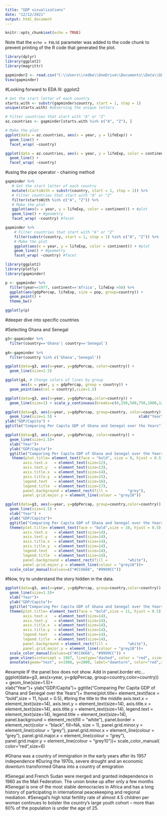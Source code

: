 ---
title: "GDP visualizations"
date: "12/12/2021"
output: html_document
---

```{r setup, include=FALSE}
knitr::opts_chunk$set(echo = TRUE)
```

Note that the `echo = FALSE` parameter was added to the code chunk to prevent printing of the R code that generated the plot.

```{r}
library(dplyr)
library(ggplot2)
library(magrittr)
```

```{r}
gapminder2 <- read.csv("C:\\Users\\redbe\\OneDrive\\Documents\\Data\\GP_population_5Y.csv")
View(gapminder)
```

#Looking forward to EDA III: ggplot2
```{r starts.with}
# Get the start letter of each country
starts.with <- substr(gapminder$country, start = 1, stop = 1)
unique(starts.with) #observing the unique letters

# Filter countries that start with "A" or "Z"
az.countries <- gapminder[starts.with %in% c("A", "Z"), ]

# Make the plot
ggplot(data = az.countries, aes(x = year, y = lifeExp)) +
  geom_line() + 
  facet_wrap( ~country)

ggplot(data = az.countries, aes(x = year, y = lifeExp, color = continent)) +
  geom_line() + 
  facet_wrap( ~country)
```

#using the pipe operator - chaining method
```{r gpplot2}
gapminder %>%
   # Get the start letter of each country
   mutate(startsWith = substr(country, start = 1, stop = 1)) %>%
   # Filter countries that start with "A" or "Z"
   filter(startsWith %in% c("A", "Z")) %>%
   # Make the plot
   ggplot(aes(x = year, y = lifeExp, color = continent)) + #plot
   geom_line() + #geometry
   facet_wrap( ~country) #facet
```

```{r}
gapminder %>%
    # Filter countries that start with "A" or "Z"
	filter(substr(country, start = 1, stop = 1) %in% c("A", "Z")) %>%
	# Make the plot
	ggplot(aes(x = year, y = lifeExp, color = continent)) + #plot
	geom_line() + #geometry
	facet_wrap( ~country) #facet

```

```{r}
library(ggplot2)
library(plotly)
library(gapminder)

p <- gapminder %>%
  filter(year==1977, continent=='Africa', lifeExp >50) %>%
  ggplot(aes(gdpPercap, lifeExp, size = pop, group=country)) +
  geom_point() +
  theme_bw()

ggplotly(p)
```

#deeper dive into specific countries

#Selecting Ghana and Senegal 
```{r filter}
g3<-gapminder %>% 
  filter(country=='Ghana'| country=='Senegal') 
 
g4<-gapminder %>% 
  filter(country %in% c('Ghana','Senegal'))
```

```{r}
ggplot(data=g3, aes(x=year, y=gdpPercap, color=country)) +
  geom_line(size=2.5)

ggplot(g4, # Change colors of lines by group
       aes(x = year, y = gdpPercap, group = country)) +
  geom_point(aes(col = country),size=1.5)
```

```{r}
ggplot(data=g3, aes(x=year, y=gdpPercap,color=country)) +
  geom_line(size=1) + scale_y_continuous(breaks=c(0,250,500,750,1000,1250,1500,1750))
```

```{r}
ggplot(data=g3, aes(x=year, y=gdpPercap, group=country, color=country)) +
  geom_line(size=1.5) +                                     xlab("Year")+ 
ylab("GDP/Capita") +
ggtitle("Comparing Per Capita GDP of Ghana and Senegal over the Years")
```

```{r}
ggplot(data=g3, aes(x=year, y=gdpPercap, color=country)) +
  geom_line(size=1.5)+ 
  xlab("Year")+ 
  ylab("GDP/Capita")+
  ggtitle("Comparing Per Capita GDP of Ghana and Senegal over the Years")+
   theme(plot.title= element_text(face = "bold", size = 9, hjust = 0.5), #bring the title to the middle
        axis.text.x   = element_text(size=12),
        axis.text.y   = element_text(size=13),
        axis.title.x  = element_text(size=14),
        axis.title.y  = element_text(size=15),
        legend.text   = element_text(size=16),
        legend.title  = element_text(size=17),
        panel.background = element_rect(fill =         "grey"),
        panel.grid.major.y = element_line(colour = "grey10"))
```

```{r}
ggplot(data=g3, aes(x=year, y=gdpPercap, group=country,color=country)) +
  geom_line(size=1.5) +                           
  xlab("Year") + 
  ylab("GDP/Capita")+
  ggtitle("Comparing Per Capita GDP of Ghana and Senegal over the Years") +
  theme(plot.title= element_text(face = "bold",size = 10, hjust = 0.5), #bring the title to the middle
        axis.text.x   = element_text(size=14),
        axis.text.y   = element_text(size=14),
        axis.title.x  = element_text(size=14),
        axis.title.y  = element_text(size=14),
        legend.text   = element_text(size=14),
        legend.title  = element_text(size=14),
        panel.background = element_rect(fill =         "white"),
        panel.grid.major.y = element_line(colour = "grey10"))+ 
  scale_color_manual(values=c("#CC6666", "#9999CC"))
```

#Now, try to understand the story hidden in the data. 
```{r}
ggplot(data=g3, aes(x=year, y=gdpPercap, group=country,color=country)) +
  geom_line(size=1.5)+                          
  xlab("Year")+ 
  ylab("GDP/Capita")+
  ggtitle("Comparing Per Capita GDP of Ghana and Senegal over the Years")+
  theme(plot.title= element_text(face = "bold",size = 11, hjust = 0.5), #bring the title to the middle
        axis.text.x   = element_text(size=14),
        axis.text.y   = element_text(size=14),
        axis.title.x  = element_text(size=14),
        axis.title.y  = element_text(size=14),
        legend.text   = element_text(size=14),
        legend.title  = element_text(size=14),
        panel.background = element_rect(fill =         "white"),
        panel.grid.major.y = element_line(colour = "grey10"))+ 
  scale_color_manual(values=c("#CC6666", "#9999CC")) +
  geom_vline(xintercept = 1987, linetype="dashed", color = "red", size=1.0) +
  annotate(geom="text", x=1988, y=2000, label="downturn", color="red",size=6)

```
#example IF the panel box does not show. Add in panel.border etc...
ggplot(data=g3, aes(x=year, y=gdpPercap, group=country,color=country)) +
  geom_line(size=1.5)+                          
  xlab("Year")+ 
  ylab("GDP/Capita")+
  ggtitle("Comparing Per Capita GDP of Ghana and Senegal over the Years")+
  theme(plot.title= element_text(face = "bold",size = 11, hjust = 0.5), #bring the title to the middle
        axis.text.x   = element_text(size=14),
        axis.text.y   = element_text(size=14),
        axis.title.x  = element_text(size=14),
        axis.title.y  = element_text(size=14),
        legend.text   = element_text(size=14),
        legend.title  = element_text(size=14),
        panel.background = element_rect(fill =         "white"),
        panel.border = element_rect(color = "black", fill=NA, size = 1),
        panel.grid.minor.y = element_line(colour = "grey"),
        panel.grid.minor.x = element_line(colour = "grey"),
        panel.grid.major.x = element_line(colour = "grey"),
        panel.grid.major.y = element_line(colour = "grey10"))+ 
  scale_color_manual(
color="red",size=6)


#Ghana was a country of immigration in the early years after its 1957 independence
#During the 1970s, severe drought and an economic downturn transformed Ghana into a country of emigration


#Senegal and French Sudan were merged and granted independence in 1960 as the Mali Federation. The union broke up after only a few months
#Senegal is one of the most stable democracies in Africa and has a long history of participating in international peacekeeping and regional mediation. 
#Senegal’s high total fertility rate of almost 4.5 children per woman continues to bolster the country’s large youth cohort – more than 60% of the population is under the age of 25.